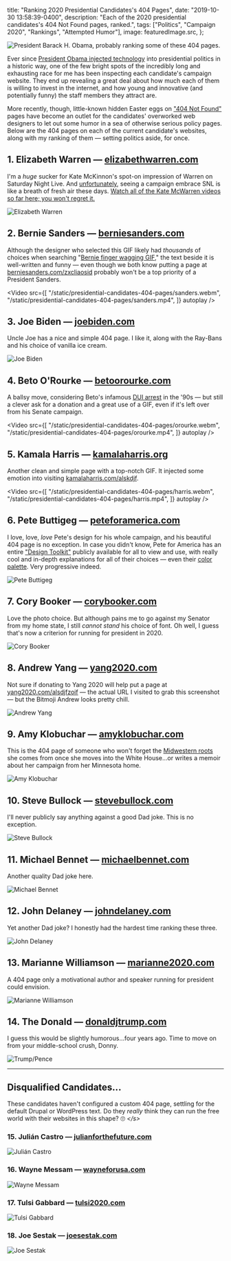 
  title: "Ranking 2020 Presidential Candidates's 404 Pages",
  date: "2019-10-30 13:58:39-0400",
  description: "Each of the 2020 presidential candidates's 404 Not Found pages, ranked.",
  tags: ["Politics", "Campaign 2020", "Rankings", "Attempted Humor"],
  image: featuredImage.src,
};

![President Barack H. Obama, probably ranking some of these 404 pages.](./obama-laughing.jpg)

Ever since [President Obama injected technology](https://arstechnica.com/information-technology/2012/11/built-to-win-deep-inside-obamas-campaign-tech/) into presidential politics in a historic way, one of the few bright spots of the incredibly long and exhausting race for me has been inspecting each candidate's campaign website. They end up revealing a great deal about how much each of them is willing to invest in the internet, and how young and innovative (and potentially funny) the staff members they attract are.

More recently, though, little-known hidden Easter eggs on ["404 Not Found"](https://en.wikipedia.org/wiki/HTTP_404) pages have become an outlet for the candidates' overworked web designers to let out some humor in a sea of otherwise serious policy pages. Below are the 404 pages on each of the current candidate's websites, along with my ranking of them — setting politics aside, for once.

## 1. Elizabeth Warren — [elizabethwarren.com](https://elizabethwarren.com/asdfasdf404)

I'm a _huge_ sucker for Kate McKinnon's spot-on impression of Warren on Saturday Night Live. And [unfortunately](https://twitter.com/realdonaldtrump/status/1097116612279316480), seeing a campaign embrace SNL is like a breath of fresh air these days. [Watch all of the Kate McWarren videos so far here; you won't regret it.](https://www.nbc.com/saturday-night-live/cast/kate-mckinnon-15056/impersonation/elizabeth-warren-287903)

![Elizabeth Warren](./warren.png)

## 2. Bernie Sanders — [berniesanders.com](https://berniesanders.com/asdfasdf404/)

Although the designer who selected this GIF likely had _thousands_ of choices when searching "[Bernie finger wagging GIF](https://www.google.com/search?q=Bernie+finger+wagging+GIF&tbm=isch&tbs=itp:animated)," the text beside it is well-written and funny — even though we both know putting a page at [berniesanders.com/zxcliaosid](https://berniesanders.com/zxcliaosid/) probably won't be a top priority of a President Sanders.

<Video
  src={[
    "/static/presidential-candidates-404-pages/sanders.webm",
    "/static/presidential-candidates-404-pages/sanders.mp4",
  ]}
  autoplay
/>

## 3. Joe Biden — [joebiden.com](https://joebiden.com/asdfasdf404)

Uncle Joe has a nice and simple 404 page. I like it, along with the Ray-Bans and his choice of vanilla ice cream.

![Joe Biden](./biden.png)

## 4. Beto O'Rourke — [betoorourke.com](https://betoorourke.com/asdfasdf404)

A ballsy move, considering Beto's infamous [DUI arrest](https://www.politifact.com/texas/statements/2019/mar/14/club-growth/beto-orourke-arrested-dwi-flee-scene/) in the '90s — but still a clever ask for a donation and a great use of a GIF, even if it's left over from his Senate campaign.

<Video
  src={[
    "/static/presidential-candidates-404-pages/orourke.webm",
    "/static/presidential-candidates-404-pages/orourke.mp4",
  ]}
  autoplay
/>

## 5. Kamala Harris — [kamalaharris.org](https://kamalaharris.org/asdfasdf404)

Another clean and simple page with a top-notch GIF. It injected some emotion into visiting [kamalaharris.com/alskdjf](https://kamalaharris.com/alskdjf).

<Video
  src={[
    "/static/presidential-candidates-404-pages/harris.webm",
    "/static/presidential-candidates-404-pages/harris.mp4",
  ]}
  autoplay
/>

## 6. Pete Buttigeg — [peteforamerica.com](https://peteforamerica.com/asdfasdf404/)

I love, love, _love_ Pete's design for his whole campaign, and his beautiful 404 page is no exception. In case you didn't know, Pete for America has an entire ["Design Toolkit"](https://design.peteforamerica.com/) publicly available for all to view and use, with really cool and in-depth explanations for all of their choices — even their [color palette](https://design.peteforamerica.com/colors). Very progressive indeed.

![Pete Buttigeg](./buttigeg.png)

## 7. Cory Booker — [corybooker.com](https://corybooker.com/asdfasdf404/)

Love the photo choice. But although pains me to go against my Senator from my home state, I still _cannot stand_ his choice of font. Oh well, I guess that's now a criterion for running for president in 2020.

![Cory Booker](./booker.png)

## 8. Andrew Yang — [yang2020.com](https://www.yang2020.com/asdfasdf404)

Not sure if donating to Yang 2020 will help put a page at [yang2020.com/alsdjfzoif](https://www.yang2020.com/alsdjfzoif) — the actual URL I visited to grab this screenshot — but the Bitmoji Andrew looks pretty chill.

![Andrew Yang](./yang.png)

## 9. Amy Klobuchar — [amyklobuchar.com](https://amyklobuchar.com/asdfasdf404)

This is the 404 page of someone who won't forget the [Midwestern roots](https://en.wikipedia.org/wiki/Uff_da) she comes from once she moves into the White House...or writes a memoir about her campaign from her Minnesota home.

![Amy Klobuchar](./klobuchar.png)

## 10. Steve Bullock — [stevebullock.com](https://stevebullock.com/asdfasdf404)

I'll never publicly say anything against a good Dad joke. This is no exception.

![Steve Bullock](./bullock.png)

## 11. Michael Bennet — [michaelbennet.com](https://michaelbennet.com/asdfasdf404)

Another quality Dad joke here.

![Michael Bennet](./bennet.png)

## 12. John Delaney — [johndelaney.com](https://www.johndelaney.com/asdfasdf404)

Yet another Dad joke? I honestly had the hardest time ranking these three.

![John Delaney](./delaney.png)

## 13. Marianne Williamson — [marianne2020.com](https://www.marianne2020.com/asdfasdf404)

A 404 page only a motivational author and speaker running for president could envision.

![Marianne Williamson](./williamson.png)

## 14. The Donald — [donaldjtrump.com](https://donaldjtrump.com/asdfasdf404)

I guess this would be slightly humorous...four years ago. Time to move on from your middle-school crush, Donny.

![Trump/Pence](./trump.png)

---

## Disqualified Candidates...

These candidates haven't configured a custom 404 page, settling for the default Drupal or WordPress text. Do they _really_ think they can run the free world with their websites in this shape? 🙄 _&lt;/s&gt;_

### 15. Julián Castro — [julianforthefuture.com](https://www.julianforthefuture.com/asdfasdf404)

![Julián Castro](./castro.png)

### 16. Wayne Messam — [wayneforusa.com](https://wayneforusa.com/asdfasdf404)

![Wayne Messam](./messam.png)

### 17. Tulsi Gabbard — [tulsi2020.com](https://www.tulsi2020.com/asdfasdf404)

![Tulsi Gabbard](./gabbard.png)

### 18. Joe Sestak — [joesestak.com](https://www.joesestak.com/asdfasdf404)

![Joe Sestak](./sestak.png)
